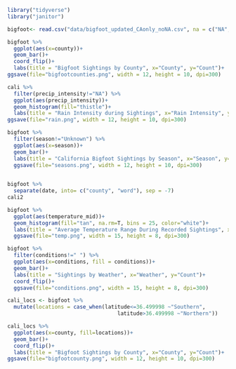 ```r
library("tidyverse")
library("janitor")
```


```r
bigfoot<- read.csv("data/bigfoot_updated_CAonly_noNA.csv", na = c("NA", " ", ".", "-999"))
```

```r
bigfoot %>%
  ggplot(aes(x=county))+
  geom_bar()+
  coord_flip()+
  labs(title = "Bigfoot Sightings by County", x="County", y="Count")+
ggsave(file="bigfootcounties.png", width = 12, height = 10, dpi=300)
```

```r
cali %>%
  filter(precip_intensity!="NA") %>%
  ggplot(aes(precip_intensity))+
  geom_histogram(fill="thistle")+
  labs(title = "Rain Intensity during Sightings", x="Rain Intensity", y="Sightings")+
ggsave(file="rain.png", width = 12, height = 10, dpi=300)

```

```r
bigfoot %>%
  filter(season!="Unknown") %>%
  ggplot(aes(x=season))+
  geom_bar()+
  labs(title = "California Bigfoot Sightings by Season", x="Season", y="Count")+
  ggsave(file="seasons.png", width = 12, height = 10, dpi=300)
  
```

```r
bigfoot %>%
  separate(date, into= c("county", "word"), sep = -7)
cali2
```

```r
bigfoot %>%
  ggplot(aes(temperature_mid))+
  geom_histogram(fill="tan", na.rm=T, bins = 25, color="white")+
  labs(title = "Average Temperature Range During Recorded Sightings", x="Temperature (C)", y="Count")+
  ggsave(file="temp.png", width = 15, height = 8, dpi=300)
```

```r
bigfoot %>%
  filter(conditions!=" ") %>%
  ggplot(aes(x=conditions, fill = conditions))+
  geom_bar()+
  labs(title = "Sightings by Weather", x="Weather", y="Count")+
  coord_flip()+
  ggsave(file="conditions.png", width = 15, height = 8, dpi=300)
```

```r
cali_locs <- bigfoot %>%
  mutate(locations = case_when(latitude<=36.499998 ~"Southern",
                                   latitude>36.499998 ~"Northern"))
```

```r
cali_locs %>%
  ggplot(aes(x=county, fill=locations))+
  geom_bar()+
  coord_flip()+
  labs(title = "Bigfoot Sightings by County", x="County", y="Count")+
ggsave(file="bigfootcounty.png", width = 12, height = 10, dpi=300)
```







